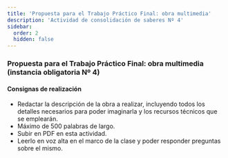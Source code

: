 ```yaml
---
title: 'Propuesta para el Trabajo Práctico Final: obra multimedia'
description: 'Actividad de consolidación de saberes Nº 4'
sidebar:
  order: 2
  hidden: false
---
```


### Propuesta para el Trabajo Práctico Final: obra multimedia (instancia obligatoria Nº 4)

#### Consignas de realización

- Redactar la descripción de la obra a realizar, incluyendo todos los detalles necesarios para poder imaginarla y los recursos técnicos que se emplearán.
- Máximo de 500 palabras de largo.
- Subir en PDF en esta actividad.
- Leerlo en voz alta en el marco de la clase y poder responder preguntas sobre el mismo.